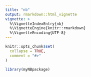 ```yaml
---
title: "nb"
output: rmarkdown::html_vignette
vignette: >
  %\VignetteIndexEntry{nb}
  %\VignetteEngine{knitr::rmarkdown}
  %\VignetteEncoding{UTF-8}
---
```


```r
knitr::opts_chunk$set(
  collapse = TRUE,
  comment = "#>"
)
```

```r
library(myNBpackage)
```
